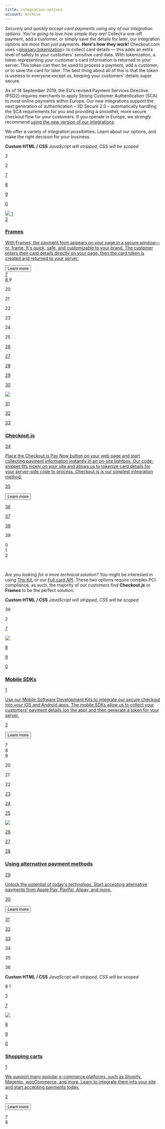 ```yaml
---
title: integration-options
account: Archive
---
```


_Securely and quickly accept card payments using any of our integration options. You’re going to love how simple they are!_ Collect a one-off payment, add a customer, or simply save the details for later, our integration options are more than just payments. **Here's how they work!** Checkout.com uses <<glossary:tokenization>> to collect card details — this adds an extra level of safety to your customers' sensitive card data. With tokenization, a token representing your customer's card information is returned to your server. This token can then be used to process a payment, add a customer, or to save the card for later. The best thing about all of this is that the token is useless to everyone except us, keeping your customers' details super secure.

As of 14 September 2019, the EU’s revised Payment Services Directive (PSD2) requires merchants to apply Strong Customer Authentication (SCA) to most online payments within Europe. Our new integrations support the next generation of authentication – 3D Secure 2.0 – automatically handling the SCA requirements for you and providing a smoother, more secure checkout flow for your customers. If you operate in Europe, we strongly recommend <a href="https://docs.checkout.com/docs/integrate-with-checkoutcom" target="\_blank">using the new version of our integrations</a>.

We offer a variety of integration possibilities. Learn about our options, and make the right decision for your business.

**Custom HTML / CSS** _JavaScript will stripped, CSS will be scoped_

2

 <div class="row">

2

 <div class="col-sm-12">

<span></span>

 <div class="guide-margin">

 <a href="/docs/frames" class="quickstart-block">

 <div class="display-guides-full">

7

<span></span>

8

 <div class="quickstart-img-guides">

9

<span></span>0

 <img src="https://files.readme.io/66b1c2a-icon-frames-bw.svg">
1

</div>
2

 <div class="quickstart-text">
<h3>Frames</h3>

<p class="quickstart-p">
With Frames, the payment form appears on your page in a secure window—or,
frame. It's quick, safe, and customizable to your brand. The customer enters
their card details directly on your page, then the card token is created and
returned to your server.

</p>

<button type="button" class="btn guide">
Learn more

</button>

</div>
7

</div>
8

</a>
9

</div>

20

</div>

21

</div>

22

<div class="row">

23

 <div class="col-sm-12">

24

 <div class="guide-margin">

25

 <a href="/docs/checkoutjs" class="quickstart-block">

26

 <div class="display-guides-full">

27

<span></span>

28

 <div class="quickstart-img-guides">

29

<span></span>

30

 <img src="https://files.readme.io/65a43fe-icon-checkout.svg">

31

</div>

32

 <div class="quickstart-text">

33

<h3>
  Checkout.js
  <br />
</h3>

34

<p class="quickstart-p">
Place the Checkout.js Pay Now button on your web page and start collecting
payment information instantly in an on-site lightbox. Our code-snippet fits
nicely on your site and allows us to tokenize card details for your
server-side code to process. Checkout.js is our simplest integration method.

</p>

35

<button type="button" class="btn guide">
Learn more

</button>

36

</div>

37

</div>

38

</a>

39

</div>
0

</div>
1

</div>
2

​

_Are you looking for a more technical solution?_ You might be interested in using [The Kit](doc:pci-warning-the-kit), or our [Full card API](doc:payment-with-full-card-details-pci-warning). These two options require complex PCI compliance, as such, the majority of our customers find **Checkout.js** or **Frames** to be the perfect solution.

**Custom HTML / CSS** _JavaScript will stripped, CSS will be scoped_

36

<div class="row">

2

 <div class="col-sm-12">

 <div class="guide-margin">

 <a href="/docs/mobile" class="quickstart-block">

 <div class="display-guides-full">

 <div class="quickstart-img-guides">

7

 <img src="https://files.readme.io/e09ac74-icon-mobile-sdks.svg">

8

</div>

9

 <div class="quickstart-text">
0

<h3>
  Mobile SDKs
  <br />
</h3>
1

<p class="quickstart-p">
Use our Mobile Software Development Kits to integrate our secure checkout into
your iOS and Android apps. The mobile SDKs allow us to collect your customers'
payment details (on the app) and then generate a token for your server.

</p>2

 <button type="button" class="btn guide">Learn more</button>
</div>

</div>

</a>

</div>
7

</div>
8

</div>
9

<div class="row">

20

 <div class="col-sm-12">

21

 <div class="guide-margin">

22

 <a href="/docs/alternative-payment-methods" class="quickstart-block">

23

 <div class="display-guides-full">

24

 <div class="quickstart-img-guides">

25

 <img src="https://files.readme.io/9e8ef97-icon-alt-payments-bw-3x.svg">

26

</div>

27

 <div class="quickstart-text">

28

<h3>Using alternative payment methods</h3>

29

<p class="quickstart-p">
Unlock the potential of today's technology. Start accepting alternative
payments from Apple Pay, PayPal, Alipay, and more.

</p>

30

<button type="button" class="btn guide">
Learn more

</button>

31

</div>

32

</div>

33

</a>

34

</div>

35

</div>

36

</div>

**Custom HTML / CSS** _JavaScript will stripped, CSS will be scoped_

8
1

<div class="row">

2

 <div class="col-sm-12">

 <div class="guide-margin">

 <a href="/docs/shopping-carts">

 <div class="display-guides-full">

 <div class="quickstart-img-guides">

7

 <img src="https://files.readme.io/f387be6-icon-merchant-bw-3x.svg">

8

</div>

9

 <div class="quickstart-text">
0

<h3>Shopping carts</h3>1

<p>
  We support many popular e-commerce platforms, such as Shopify, Magento,
  wooCommerce, and more. Learn to integrate them into your site and start
  accepting payments today.
</p>
2

 <button type="button" class="btn guide">Learn more</button>
</div>

</div>

</a>

</div>
7

</div>
8

</div>
